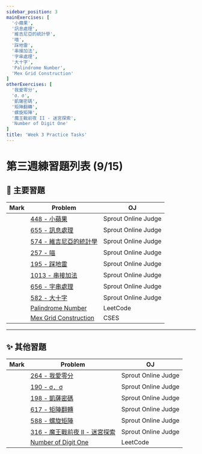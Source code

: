 ```yaml
---
sidebar_position: 3
mainExercises: [
  '小蘋果',
  '訊息處理',
  '維吉尼亞的統計學',
  '喵',
  '踩地雷',
  '串接加法',
  '字串處理',
  '大十字',
  'Palindrome Number',
  'Mex Grid Construction'
]
otherExercises: [
  '我愛零分',
  'σ．σ',
  '凱薩密碼',
  '矩陣翻轉',
  '螺旋矩陣',
  '魔王戰前夜 II - 迷宮探索',
  'Number of Digit One'
]
title: 'Week 3 Practice Tasks'
---
```


<DisplayProgress names={frontMatter.mainExercises} title="🌟 主要習題進度" />
<DisplayProgress names={frontMatter.otherExercises} title="✨ 其他習題進度" />

# 第三週練習題列表 (9/15)

## 🌟 主要習題

| Mark | Problem | OJ |
|------|---------|----|
| <LocalButton name='小蘋果' /> | [448 - 小蘋果](https://tioj.sprout.tw/problems/448) | Sprout Online Judge |
| <LocalButton name='訊息處理' /> | [655 - 訊息處理](https://tioj.sprout.tw/problems/655) | Sprout Online Judge |
| <LocalButton name='維吉尼亞的統計學' /> | [574 - 維吉尼亞的統計學](https://tioj.sprout.tw/problems/574) | Sprout Online Judge |
| <LocalButton name='喵' /> | [257 - 喵](https://tioj.sprout.tw/problems/257) | Sprout Online Judge |
| <LocalButton name='踩地雷' /> | [195 - 踩地雷](https://tioj.sprout.tw/problems/195) | Sprout Online Judge |
| <LocalButton name='串接加法' /> | [1013 - 串接加法](https://tioj.sprout.tw/problems/1013) | Sprout Online Judge |
| <LocalButton name='字串處理' /> | [656 - 字串處理](https://tioj.sprout.tw/problems/656) | Sprout Online Judge |
| <LocalButton name='大十字' /> | [582 - 大十字](https://tioj.sprout.tw/problems/582) | Sprout Online Judge |
| <LocalButton name='Palindrome Number' /> | [Palindrome Number](https://leetcode.com/problems/palindrome-number/) | LeetCode |
| <LocalButton name='Mex Grid Construction' /> | [Mex Grid Construction](https://cses.fi/problemset/task/3419) | CSES |

---

## ✨ 其他習題

| Mark | Problem | OJ |
|------|---------|----|
| <LocalButton name='我愛零分' /> | [264 - 我愛零分](https://tioj.sprout.tw/problems/264) | Sprout Online Judge |
| <LocalButton name='σ．σ' /> | [190 - σ．σ](https://tioj.sprout.tw/problems/190) | Sprout Online Judge |
| <LocalButton name='凱薩密碼' /> | [198 - 凱薩密碼](https://tioj.sprout.tw/problems/198) | Sprout Online Judge |
| <LocalButton name='矩陣翻轉' /> | [617 - 矩陣翻轉](https://tioj.sprout.tw/problems/617) | Sprout Online Judge |
| <LocalButton name='螺旋矩陣' /> | [588 - 螺旋矩陣](https://tioj.sprout.tw/problems/588) | Sprout Online Judge |
| <LocalButton name='魔王戰前夜 II - 迷宮探索' /> | [316 - 魔王戰前夜 II - 迷宮探索](https://tioj.sprout.tw/problems/316) | Sprout Online Judge |
| <LocalButton name='Number of Digit One' /> | [Number of Digit One](https://leetcode.com/problems/number-of-digit-one/) | LeetCode |
